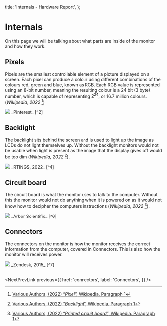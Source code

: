   title: 'Internals - Hardware Report',
};

# Internals

On this page we will be talking about what parts are inside of the monitor and how they work.

## Pixels

Pixels are the smallest controllable element of a picture displayed on a screen.
Each pixel can produce a colour using different combinations of the colours red, green and blue, known as RGB.
Each RGB value is represented using an 8-bit number, meaning the resulting colour is a 24 bit (3 byte) number,
which is capable of representing $2^{24}$, or 16.7 million colours. (_Wikipedia, 2022_ [^1])

<Image src="pixels.jpeg" />
<ImageCredit>_Pinterest_ [^2]</ImageCredit>

## Backlight

The backlight sits behind the screen and is used to light up the image as LCDs do not light themselves up.
Without the backlight monitors would not be usable when light is present as the image that the display gives off would be too dim (_Wikipedia, 2022_ [^3]).

<Image src="backlight.png" />
<ImageCredit>_RTINGS, 2022_ [^4]</ImageCredit>

## Circuit board

The circuit board is what the monitor uses to talk to the computer.
Without this the monitor would not do anything when it is powered on as it would not know how to decipher the computers instructions (_Wikipedia, 2022_ [^5]).

<Image src="./circuit-board.png" />
<ImageCredit>_Arbor Scientific_ [^6]</ImageCredit>

## Connectors

The connectors on the monitor is how the monitor receives the correct information from the computer, covered in <Link href="/connectors">Connectors</Link>.
This is also how the monitor will receives power.

<Image src="./ports.png" bg="white" />
<ImageCredit>_Zendesk, 2015_ [^7]</ImageCredit>

<br />
<br />

<NextPrevLink
  previous={{
    href: 'connectors',
    label: 'Connectors',
  }}
/>

[^1]: [Various Authors, (2022) “_Pixel”,_ Wikipedia. Paragraph 1](https://en.wikipedia.org/wiki/Pixel)
[^2]: [DeFazio, P. "_Pixel close up_", Pinterest.](https://pin.it/5LTMnMR)
[^3]: [Various Authors, (2022) “_Backlight_”, Wikipedia. Paragraph 1](https://en.wikipedia.org/wiki/Backlight#:~:text=Backlights)
[^4]: [Demers, C, Di Giovanni, N. (2021). "_Plasma vs LCD & LED_", RTINGS.](https://www.rtings.com/tv/learn/lcd-vs-led-vs-plasma/how-they-work)
[^5]: [Various Authors, (2022) “_Printed circuit board_”, Wikipedia. Paragraph 1](https://en.wikipedia.org/wiki/Printed_circuit_board)
[^6]: [Arbor Scientific. "_Circuit Board 2_", Arbor Scientific.](https://www.arborsci.com/products/circuit-board2)
[^7]: [Fields, E. (2015) "_How to setup dual monitors_", Zendesk.](https://fnu.zendesk.com/hc/en-us/articles/205041975-How-to-Setup-Dual-Monitors)

